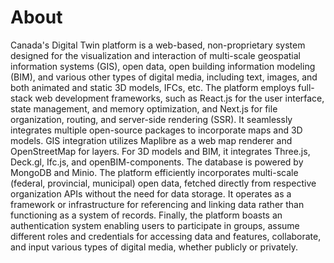 # About
Canada's Digital Twin platform is a web-based, non-proprietary system designed for the visualization and interaction of multi-scale geospatial information systems (GIS), open data, open building information modeling (BIM), and various other types of digital media, including text, images, and both animated and static 3D models, IFCs, etc. The platform employs full-stack web development frameworks, such as React.js for the user interface, state management, and memory optimization, and Next.js for file organization, routing, and server-side rendering (SSR). It seamlessly integrates multiple open-source packages to incorporate maps and 3D models. GIS integration utilizes Maplibre as a web map renderer and OpenStreetMap for layers. For 3D models and BIM, it integrates Three.js, Deck.gl, Ifc.js, and openBIM-components. The database is powered by MongoDB and Minio. The platform efficiently incorporates multi-scale (federal, provincial, municipal) open data, fetched directly from respective organization APIs without the need for data storage. It operates as a framework or infrastructure for referencing and linking data rather than functioning as a system of records. Finally, the platform boasts an authentication system enabling users to participate in groups, assume different roles and credentials for accessing data and features, collaborate, and input various types of digital media, whether publicly or privately.